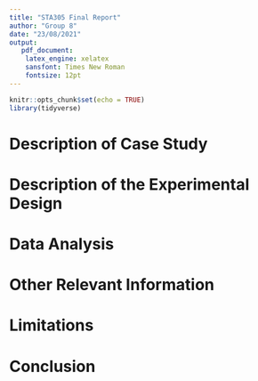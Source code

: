 ```yaml
---
title: "STA305 Final Report"
author: "Group 8"
date: "23/08/2021"
output: 
   pdf_document:
    latex_engine: xelatex
    sansfont: Times New Roman
    fontsize: 12pt
---
```


```r
knitr::opts_chunk$set(echo = TRUE)
library(tidyverse)
```

# Description of Case Study



# Description of the Experimental Design



# Data Analysis



# Other Relevant Information



# Limitations



# Conclusion

